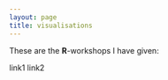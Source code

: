 ```yaml
---
layout: page
title: visualisations
---
```


These are the **R**-workshops I have given:

link1
link2

